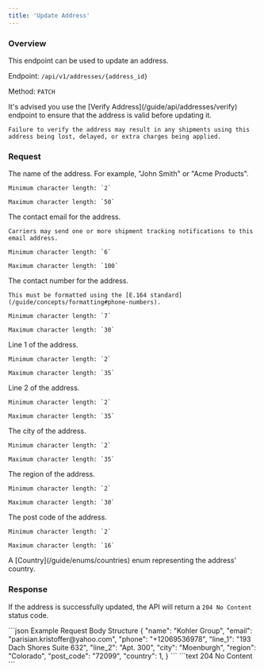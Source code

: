 ```yaml
---
title: 'Update Address'
---
```


### Overview

This endpoint can be used to update an address.

Endpoint: `/api/v1/addresses/{address_id}`

Method: `PATCH`

<Warning>
    It's advised you use the [Verify Address](/guide/api/addresses/verify) endpoint to ensure that the address is valid before updating it.

    Failure to verify the address may result in any shipments using this address being lost, delayed, or extra charges being applied.
</Warning>

### Request

<ResponseField name="name" type="string" required>
    The name of the address. For example, "John Smith" or "Acme Products".

    Minimum character length: `2`

    Maximum character length: `50`
</ResponseField>

<ResponseField name="email" type="string" required>
    The contact email for the address.

    Carriers may send one or more shipment tracking notifications to this email address.

    Minimum character length: `6`

    Maximum character length: `100`
</ResponseField>

<ResponseField name="phone" type="string" required>
    The contact number for the address.

    This must be formatted using the [E.164 standard](/guide/concepts/formatting#phone-numbers).

    Minimum character length: `7`

    Maximum character length: `30`
</ResponseField>

<ResponseField name="line_1" type="string" required>
    Line 1 of the address.

    Minimum character length: `2`

    Maximum character length: `35`
</ResponseField>

<ResponseField name="line_2" type="string">
    Line 2 of the address.

    Minimum character length: `2`

    Maximum character length: `35`
</ResponseField>

<ResponseField name="city" type="string" required>
    The city of the address.

    Minimum character length: `2`

    Maximum character length: `35`
</ResponseField>

<ResponseField name="region" type="string" required>
    The region of the address.

    Minimum character length: `2`

    Maximum character length: `30`
</ResponseField>

<ResponseField name="post_code" type="string" required>
    The post code of the address.

    Minimum character length: `2`

    Maximum character length: `16`
</ResponseField>

<ResponseField name="country" type="integer" required>
    A [Country](/guide/enums/countries) enum representing the address' country.
</ResponseField>

### Response

If the address is successfully updated, the API will return a `204 No Content` status code.

<RequestExample>
    ```json Example Request Body Structure
    {
        "name": "Kohler Group",
        "email": "parisian.kristoffer@yahoo.com",
        "phone": "+12069536978",
        "line_1": "193 Dach Shores Suite 632",
        "line_2": "Apt. 300",
        "city": "Moenburgh",
        "region": "Colorado",
        "post_code": "72099",
        "country": 1,
    }
    ```
</RequestExample>

<ResponseExample>
    ```text 204
    No Content
    ```
</ResponseExample>